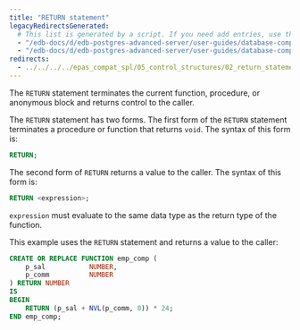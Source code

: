 ```yaml
---
title: "RETURN statement"
legacyRedirectsGenerated:
  # This list is generated by a script. If you need add entries, use the `legacyRedirects` key.
  - "/edb-docs/d/edb-postgres-advanced-server/user-guides/database-compatibility-for-oracle-developers-guide/9.6/Database_Compatibility_for_Oracle_Developers_Guide_v9.6.1.063.html"
  - "/edb-docs/d/edb-postgres-advanced-server/user-guides/database-compatibility-for-oracle-developers-guide/9.5/Database_Compatibility_for_Oracle_Developers_Guide.1.157.html"
redirects:
  - ../../../../epas_compat_spl/05_control_structures/02_return_statement #generated for docs/epas/reorg-role-use-case-mode
---
```


<div id="return_statement" class="registered_link"></div>

The `RETURN` statement terminates the current function, procedure, or anonymous block and returns control to the caller.

The `RETURN` statement has two forms. The first form of the `RETURN` statement terminates a procedure or function that returns `void`. The syntax of this form is:

```sql
RETURN;
```

The second form of `RETURN` returns a value to the caller. The syntax of this form is:

```sql
RETURN <expression>;
```

`expression` must evaluate to the same data type as the return type of the function.

This example uses the `RETURN` statement and returns a value to the caller:

```sql
CREATE OR REPLACE FUNCTION emp_comp (
    p_sal           NUMBER,
    p_comm          NUMBER
) RETURN NUMBER
IS
BEGIN
    RETURN (p_sal + NVL(p_comm, 0)) * 24;
END emp_comp;
```
